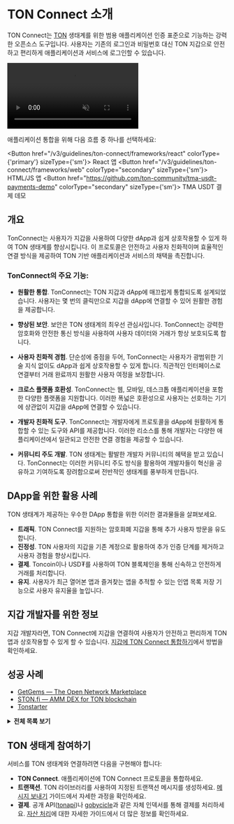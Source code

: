 
# TON Connect 소개

TON Connect는 [TON](/v3/concepts/dive-into-ton/introduction) 생태계를 위한 범용 애플리케이션 인증 표준으로 기능하는 강력한 오픈소스 도구입니다. 사용자는 기존의 로그인과 비밀번호 대신 TON 지갑으로 안전하고 편리하게 애플리케이션과 서비스에 로그인할 수 있습니다.

<div style={{width: '100%', textAlign:'center', margin: '10pt auto'}}>
  <video style={{width: '100%',maxWidth: '600px', borderRadius: '10pt'}} muted={true} autoPlay={true} loop={true}>
    <source src="/files/TonConnect.mp4" type="video/mp4" />
    귀하의 브라우저는 비디오 태그를 지원하지 않습니다.
  </video>
</div>

애플리케이션 통합을 위해 다음 흐름 중 하나를 선택하세요:

<Button href="/v3/guidelines/ton-connect/frameworks/react" colorType={'primary'} sizeType={'sm'}>
React 앱
</Button>
<Button href="/v3/guidelines/ton-connect/frameworks/web"
        colorType="secondary" sizeType={'sm'}>
HTML/JS 앱
</Button>
<Button href="https://github.com/ton-community/tma-usdt-payments-demo"
        colorType="secondary" sizeType={'sm'}>
TMA USDT 결제 데모
</Button>

## 개요

TonConnect는 사용자가 지갑을 사용하여 다양한 dApp과 쉽게 상호작용할 수 있게 하여 TON 생태계를 향상시킵니다. 이 프로토콜은 안전하고 사용자 친화적이며 효율적인 연결 방식을 제공하여 TON 기반 애플리케이션과 서비스의 채택을 촉진합니다.

### TonConnect의 주요 기능:

- **원활한 통합**. TonConnect는 TON 지갑과 dApp에 매끄럽게 통합되도록 설계되었습니다. 사용자는 몇 번의 클릭만으로 지갑을 dApp에 연결할 수 있어 원활한 경험을 제공합니다.

- **향상된 보안**. 보안은 TON 생태계의 최우선 관심사입니다. TonConnect는 강력한 암호화와 안전한 통신 방식을 사용하여 사용자 데이터와 거래가 항상 보호되도록 합니다.

- **사용자 친화적 경험**. 단순성에 중점을 두어, TonConnect는 사용자가 광범위한 기술 지식 없이도 dApp과 쉽게 상호작용할 수 있게 합니다. 직관적인 인터페이스로 연결부터 거래 완료까지 원활한 사용자 여정을 보장합니다.

- **크로스 플랫폼 호환성**. TonConnect는 웹, 모바일, 데스크톱 애플리케이션을 포함한 다양한 플랫폼을 지원합니다. 이러한 폭넓은 호환성으로 사용자는 선호하는 기기에 상관없이 지갑을 dApp에 연결할 수 있습니다.

- **개발자 친화적 도구**. TonConnect는 개발자에게 프로토콜을 dApp에 원활하게 통합할 수 있는 도구와 API를 제공합니다. 이러한 리소스를 통해 개발자는 다양한 애플리케이션에서 일관되고 안전한 연결 경험을 제공할 수 있습니다.

- **커뮤니티 주도 개발**. TON 생태계는 활발한 개발자 커뮤니티의 혜택을 받고 있습니다. TonConnect는 이러한 커뮤니티 주도 방식을 활용하여 개발자들이 혁신을 공유하고 기여하도록 장려함으로써 전반적인 생태계를 풍부하게 만듭니다.

## DApp을 위한 활용 사례

TON 생태계가 제공하는 우수한 DApp 통합을 위한 이러한 결과물들을 살펴보세요.

- **트래픽**. TON Connect를 지원하는 암호화폐 지갑을 통해 추가 사용자 방문을 유도합니다.
- **진정성**. TON 사용자의 지갑을 기존 계정으로 활용하여 추가 인증 단계를 제거하고 사용자 경험을 향상시킵니다.
- **결제**. Toncoin이나 USD₮를 사용하여 TON 블록체인을 통해 신속하고 안전하게 거래를 처리합니다.
- **유지**. 사용자가 최근 열어본 앱과 즐겨찾는 앱을 추적할 수 있는 인앱 목록 저장 기능으로 사용자 유지율을 높입니다.

## 지갑 개발자를 위한 정보

지갑 개발자라면, TON Connect에 지갑을 연결하여 사용자가 안전하고 편리하게 TON 앱과 상호작용할 수 있게 할 수 있습니다. [지갑에 TON Connect 통합하기](/v3/guidelines/ton-connect/wallet/)에서 방법을 확인하세요.

## 성공 사례

- [GetGems — The Open Network Marketplace](https://getgems.io/)
- [STON.fi — AMM DEX for TON blockchain](https://ston.fi/)
- [Tonstarter](http://tonstarter.com/)

<details>
  <summary><b>전체 목록 보기</b></summary>

- [getgems.io](https://getgems.io/)
- [fragment.com](https://fragment.com/) (Ton Connect v.1)
- [ston.fi](https://ston.fi/)
- [ton.diamonds](https://ton.diamonds/)
- [tegro.finance](https://tegro.finance/liquidity)
- [minter.ton.org](https://minter.ton.org/)
- [libermall.com](https://libermall.com/)
- [dedust.io](https://dedust.io/swap)
- [toncap.net](https://toncap.net/)
- [cryptomus.com](https://cryptomus.com/)
- [avanchange.com](https://avanchange.com/)
- [wton.dev](https://wton.dev/)
- [vk.com/vk_nft_hub](https://vk.com/vk_nft_hub)
- [tonverifier.live](https://verifier.ton.org/)
- [tonstarter.com](https://tonstarter.com/)
- [megaton.fi](https://megaton.fi/)
- [dns.ton.org](https://dns.ton.org/)
- [coinpaymaster.com](https://coinpaymaster.com/)
- [daolama.co](https://daolama.co/)
- [ton.vote](https://ton.vote/)
- [business.thetonpay.app](https://business.thetonpay.app/)
- [bridge.orbitchain.io](https://bridge.orbitchain.io/)
- [app.fanz.ee/staking](https://app.fanz.ee/staking)
- [testnet.pton.fi](https://testnet.pton.fi/)
- [cardify.casino](https://cardify.casino/)
- [soquest.xyz](https://soquest.xyz/)
- [app.evaa.finance](https://app.evaa.finance/)

</details>

## TON 생태계 참여하기

서비스를 TON 생태계와 연결하려면 다음을 구현해야 합니다:

- **TON Connect**. 애플리케이션에 TON Connect 프로토콜을 통합하세요.
- **트랜잭션**. TON 라이브러리를 사용하여 지정된 트랜잭션 메시지를 생성하세요. [메시지 보내기](/v3/guidelines/ton-connect/guidelines/preparing-messages) 가이드에서 자세한 과정을 확인하세요.
- **결제**. 공개 API([tonapi](https://tonapi.io/))나 [gobycicle](http://github.com/gobicycle/bicycle)과 같은 자체 인덱서를 통해 결제를 처리하세요. [자산 처리](/v3/guidelines/dapps/asset-processing/payments-processing)에 대한 자세한 가이드에서 더 많은 정보를 확인하세요.
